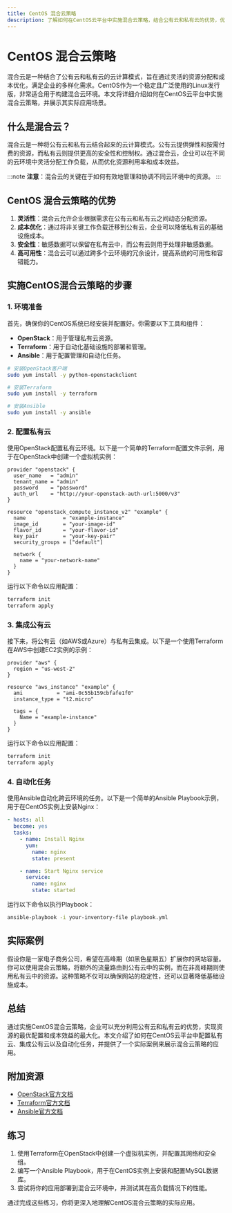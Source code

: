 ```yaml
---
title: CentOS 混合云策略
description: 了解如何在CentOS云平台中实施混合云策略，结合公有云和私有云的优势，优化资源管理和成本效益。
---
```


# CentOS 混合云策略

混合云是一种结合了公有云和私有云的云计算模式，旨在通过灵活的资源分配和成本优化，满足企业的多样化需求。CentOS作为一个稳定且广泛使用的Linux发行版，非常适合用于构建混合云环境。本文将详细介绍如何在CentOS云平台中实施混合云策略，并展示其实际应用场景。

## 什么是混合云？

混合云是一种将公有云和私有云结合起来的云计算模式。公有云提供弹性和按需付费的资源，而私有云则提供更高的安全性和控制权。通过混合云，企业可以在不同的云环境中灵活分配工作负载，从而优化资源利用率和成本效益。

:::note
**注意**：混合云的关键在于如何有效地管理和协调不同云环境中的资源。
:::

## CentOS 混合云策略的优势

1. **灵活性**：混合云允许企业根据需求在公有云和私有云之间动态分配资源。
2. **成本优化**：通过将非关键工作负载迁移到公有云，企业可以降低私有云的基础设施成本。
3. **安全性**：敏感数据可以保留在私有云中，而公有云则用于处理非敏感数据。
4. **高可用性**：混合云可以通过跨多个云环境的冗余设计，提高系统的可用性和容错能力。

## 实施CentOS混合云策略的步骤

### 1. 环境准备

首先，确保你的CentOS系统已经安装并配置好。你需要以下工具和组件：

- **OpenStack**：用于管理私有云资源。
- **Terraform**：用于自动化基础设施的部署和管理。
- **Ansible**：用于配置管理和自动化任务。

```bash
# 安装OpenStack客户端
sudo yum install -y python-openstackclient

# 安装Terraform
sudo yum install -y terraform

# 安装Ansible
sudo yum install -y ansible
```

### 2. 配置私有云

使用OpenStack配置私有云环境。以下是一个简单的Terraform配置文件示例，用于在OpenStack中创建一个虚拟机实例：

```hcl
provider "openstack" {
  user_name   = "admin"
  tenant_name = "admin"
  password    = "password"
  auth_url    = "http://your-openstack-auth-url:5000/v3"
}

resource "openstack_compute_instance_v2" "example" {
  name            = "example-instance"
  image_id        = "your-image-id"
  flavor_id       = "your-flavor-id"
  key_pair        = "your-key-pair"
  security_groups = ["default"]

  network {
    name = "your-network-name"
  }
}
```

运行以下命令以应用配置：

```bash
terraform init
terraform apply
```

### 3. 集成公有云

接下来，将公有云（如AWS或Azure）与私有云集成。以下是一个使用Terraform在AWS中创建EC2实例的示例：

```hcl
provider "aws" {
  region = "us-west-2"
}

resource "aws_instance" "example" {
  ami           = "ami-0c55b159cbfafe1f0"
  instance_type = "t2.micro"

  tags = {
    Name = "example-instance"
  }
}
```

运行以下命令以应用配置：

```bash
terraform init
terraform apply
```

### 4. 自动化任务

使用Ansible自动化跨云环境的任务。以下是一个简单的Ansible Playbook示例，用于在CentOS实例上安装Nginx：

```yaml
- hosts: all
  become: yes
  tasks:
    - name: Install Nginx
      yum:
        name: nginx
        state: present

    - name: Start Nginx service
      service:
        name: nginx
        state: started
```

运行以下命令以执行Playbook：

```bash
ansible-playbook -i your-inventory-file playbook.yml
```

## 实际案例

假设你是一家电子商务公司，希望在高峰期（如黑色星期五）扩展你的网站容量。你可以使用混合云策略，将额外的流量路由到公有云中的实例，而在非高峰期则使用私有云中的资源。这种策略不仅可以确保网站的稳定性，还可以显著降低基础设施成本。

## 总结

通过实施CentOS混合云策略，企业可以充分利用公有云和私有云的优势，实现资源的最优配置和成本效益的最大化。本文介绍了如何在CentOS云平台中配置私有云、集成公有云以及自动化任务，并提供了一个实际案例来展示混合云策略的应用。

## 附加资源

- [OpenStack官方文档](https://docs.openstack.org/)
- [Terraform官方文档](https://www.terraform.io/docs/)
- [Ansible官方文档](https://docs.ansible.com/)

## 练习

1. 使用Terraform在OpenStack中创建一个虚拟机实例，并配置其网络和安全组。
2. 编写一个Ansible Playbook，用于在CentOS实例上安装和配置MySQL数据库。
3. 尝试将你的应用部署到混合云环境中，并测试其在高负载情况下的性能。

通过完成这些练习，你将更深入地理解CentOS混合云策略的实际应用。